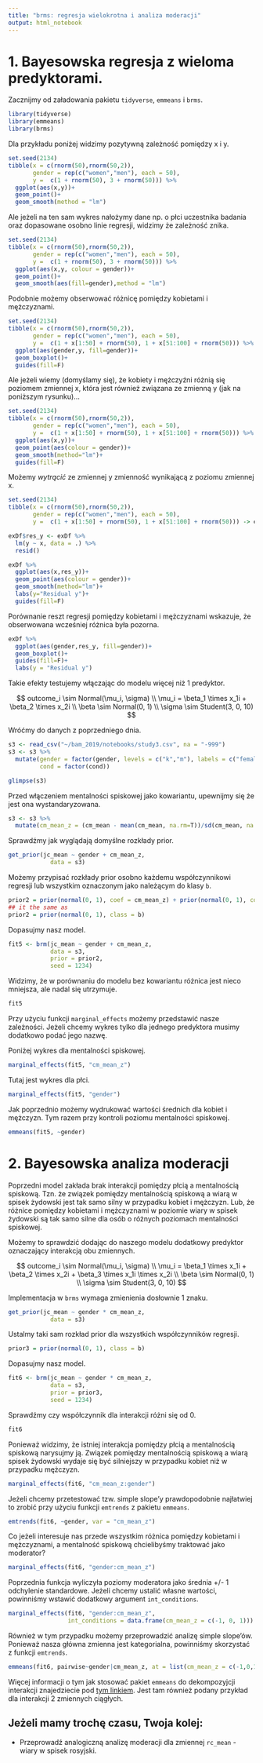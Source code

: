 ```yaml
---
title: "brms: regresja wielokrotna i analiza moderacji"
output: html_notebook
---
```


# 1. Bayesowska regresja z wieloma predyktorami.


Zacznijmy od załadowania pakietu `tidyverse`, `emmeans` i `brms`.
```r
library(tidyverse)
library(emmeans)
library(brms)
```

Dla przykładu poniżej widzimy pozytywną zależność pomiędzy x i y.

```r
set.seed(2134)
tibble(x = c(rnorm(50),rnorm(50,2)),
       gender = rep(c("women","men"), each = 50),
       y =  c(1 + rnorm(50), 3 + rnorm(50))) %>% 
  ggplot(aes(x,y))+
  geom_point()+
  geom_smooth(method = "lm")
```

Ale jeżeli na ten sam wykres nałożymy dane np. o płci uczestnika badania oraz dopasowane osobno linie regresji, widzimy że zależność znika.

```r
set.seed(2134)
tibble(x = c(rnorm(50),rnorm(50,2)),
       gender = rep(c("women","men"), each = 50),
       y =  c(1 + rnorm(50), 3 + rnorm(50))) %>% 
  ggplot(aes(x,y, colour = gender))+
  geom_point()+
  geom_smooth(aes(fill=gender),method = "lm")
```

Podobnie możemy obserwować różnicę pomiędzy kobietami i mężczyznami.

```r
set.seed(2134)
tibble(x = c(rnorm(50),rnorm(50,2)),
       gender = rep(c("women","men"), each = 50),
       y =  c(1 + x[1:50] + rnorm(50), 1 + x[51:100] + rnorm(50))) %>% 
  ggplot(aes(gender,y, fill=gender))+
  geom_boxplot()+
  guides(fill=F)
```

Ale jeżeli wiemy (domyślamy się), że kobiety i mężczyźni różnią się poziomem zmiennej x, która jest również związana ze zmienną y (jak na poniższym rysunku)...

```r
set.seed(2134)
tibble(x = c(rnorm(50),rnorm(50,2)),
       gender = rep(c("women","men"), each = 50),
       y =  c(1 + x[1:50] + rnorm(50), 1 + x[51:100] + rnorm(50))) %>% 
  ggplot(aes(x,y))+
  geom_point(aes(colour = gender))+
  geom_smooth(method="lm")+
  guides(fill=F)
```

Możemy *wytrącić* ze zmiennej y zmienność wynikającą z poziomu zmiennej x.

```r
set.seed(2134)
tibble(x = c(rnorm(50),rnorm(50,2)),
       gender = rep(c("women","men"), each = 50),
       y =  c(1 + x[1:50] + rnorm(50), 1 + x[51:100] + rnorm(50))) -> exDf

exDf$res_y <- exDf %>% 
  lm(y ~ x, data = .) %>% 
  resid()

exDf %>% 
  ggplot(aes(x,res_y))+
  geom_point(aes(colour = gender))+
  geom_smooth(method="lm")+
  labs(y="Residual y")+
  guides(fill=F)
```

Porównanie reszt regresji pomiędzy kobietami i mężczyznami wskazuje, że obserwowana wcześniej różnica była pozorna.

```r
exDf %>% 
  ggplot(aes(gender,res_y, fill=gender))+
  geom_boxplot()+
  guides(fill=F)+
  labs(y = "Residual y")
```


Takie efekty testujemy włączając do modelu więcej niż 1 predyktor.

$$
outcome_i \sim Normal(\mu_i, \sigma) \\
\mu_i = \beta_1 \times x_1i + \beta_2 \times x_2i   \\
\beta \sim Normal(0, 1) \\
\sigma \sim Student(3, 0, 10)
$$

Wróćmy do danych z poprzedniego dnia.

```r
s3 <- read_csv("~/bam_2019/notebooks/study3.csv", na = "-999")
s3 <- s3 %>% 
  mutate(gender = factor(gender, levels = c("k","m"), labels = c("female","male")),
         cond = factor(cond))

glimpse(s3)
```

Przed włączeniem mentalności spiskowej jako kowariantu, upewnijmy się że jest ona wystandaryzowana.

```r
s3 <- s3 %>% 
  mutate(cm_mean_z = (cm_mean - mean(cm_mean, na.rm=T))/sd(cm_mean, na.rm=T))
```

Sprawdźmy jak wyglądają domyślne rozkłady prior.

```r
get_prior(jc_mean ~ gender + cm_mean_z,
            data = s3)
```

Możemy przypisać rozkłady prior osobno każdemu współczynnikowi regresji lub wszystkim oznaczonym jako należącym do klasy `b`.

```r
prior2 = prior(normal(0, 1), coef = cm_mean_z) + prior(normal(0, 1), coef=gendermale)
## it the same as
prior2 = prior(normal(0, 1), class = b)
```

Dopasujmy nasz model.

```r
fit5 <- brm(jc_mean ~ gender + cm_mean_z,
            data = s3,
            prior = prior2,
            seed = 1234)
```

Widzimy, że w porównaniu do modelu bez kowariantu różnica jest nieco mniejsza, ale nadal się utrzymuje.

```r
fit5
```

Przy użyciu funkcji `marginal_effects` możemy przedstawić nasze zależności.
Jeżeli chcemy wykres tylko dla jednego predyktora musimy dodatkowo podać jego nazwę.

Poniżej wykres dla mentalności spiskowej.

```r
marginal_effects(fit5, "cm_mean_z")
```

Tutaj jest wykres dla płci.

```r
marginal_effects(fit5, "gender")
```

Jak poprzednio możemy wydrukować wartości średnich dla kobiet i mężczyzn. Tym razem przy kontroli poziomu mentalności spiskowej.

```r
emmeans(fit5, ~gender)
```


# 2. Bayesowska analiza moderacji

Poprzedni model zakłada brak interakcji pomiędzy płcią a mentalnością spiskową. Tzn. że związek pomiędzy mentalnością spiskową a wiarą w spisek żydowski jest tak samo silny w przypadku kobiet i mężczyzn. 
Lub, że różnice pomiędzy kobietami i mężczyznami w poziomie wiary w spisek żydowski są tak samo silne dla osób o różnych poziomach mentalności spiskowej.

Możemy to sprawdzić dodając do naszego modelu dodatkowy predyktor oznaczający interakcją obu zmiennych.


$$
outcome_i \sim Normal(\mu_i, \sigma) \\
\mu_i = \beta_1 \times x_1i + \beta_2 \times x_2i + \beta_3 \times x_1i \times x_2i  \\
\beta \sim Normal(0, 1) \\
\sigma \sim Student(3, 0, 10)
$$

Implementacja w `brms` wymaga zmienienia dosłownie 1 znaku.

```r
get_prior(jc_mean ~ gender * cm_mean_z,
            data = s3)
```

Ustalmy taki sam rozkład prior dla wszystkich współczynników regresji.

```r
prior3 = prior(normal(0, 1), class = b)
```

Dopasujmy nasz model.

```r
fit6 <- brm(jc_mean ~ gender * cm_mean_z,
            data = s3,
            prior = prior3,
            seed = 1234)
```

Sprawdźmy czy współczynnik dla interakcji różni się od 0.

```r
fit6
```

Ponieważ widzimy, że istniej interakcja pomiędzy płcią a mentalnością spiskową narysujmy ją.
Związek pomiędzy mentalnością spiskową a wiarą spisek żydowski wydaje się być silniejszy w przypadku kobiet niż w przypadku mężczyzn.

```r
marginal_effects(fit6, "cm_mean_z:gender")
```

Jeżeli chcemy przetestować tzw. simple slope'y prawdopodobnie najłatwiej to zrobić przy użyciu funkcji `emtrends` z pakietu `emmeans`.

```r
emtrends(fit6, ~gender, var = "cm_mean_z")
```


Co jeżeli interesuje nas przede wszystkim różnica pomiędzy kobietami i mężczyznami, a mentalność spiskową chcielibyśmy traktować jako moderator?

```r
marginal_effects(fit6, "gender:cm_mean_z")
```

Poprzednia funkcja wyliczyła poziomy moderatora jako średnia +/- 1 odchylenie standardowe.
Jeżeli chcemy ustalić własne wartości, powinniśmy wstawić dodatkowy argument `int_conditions`.

```r
marginal_effects(fit6, "gender:cm_mean_z", 
                 int_conditions = data.frame(cm_mean_z = c(-1, 0, 1)))
```

Również w tym przypadku możemy przeprowadzić analizę simple slope'ów. Ponieważ nasza główna zmienna jest kategorialna, powinniśmy skorzystać z funkcji `emtrends`.

```r
emmeans(fit6, pairwise~gender|cm_mean_z, at = list(cm_mean_z = c(-1,0,1)))
```

Więcej informacji o tym jak stosować pakiet `emmeans` do dekompozyjcji interakcji znajedziecie pod [tym linkiem](https://stats.idre.ucla.edu/r/seminars/interactions-r/#s3). Jest tam również podany przykład dla interakcji 2 zmiennych ciągłych.


## Jeżeli mamy trochę czasu, Twoja kolej:

- Przeprowadź analogiczną analizę moderacji dla zmiennej `rc_mean` - wiary w spisek rosyjski.